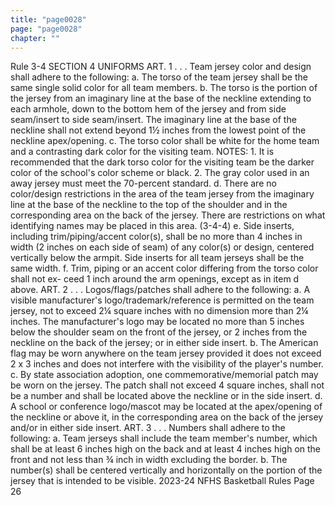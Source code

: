 ```yaml
---
title: "page0028"
page: "page0028"
chapter: ""
---
```


Rule 3-4 SECTION 4 UNIFORMS ART. 1 . . . Team jersey color and design shall adhere to the following: a. The torso of the team jersey shall be the same single solid color for all team members. b. The torso is the portion of the jersey from an imaginary line at the base of the neckline extending to each armhole, down to the bottom hem of the jersey and from side seam/insert to side seam/insert. The imaginary line at the base of the neckline shall not extend beyond 1½ inches from the lowest point of the neckline apex/opening. c. The torso color shall be white for the home team and a contrasting dark color for the visiting team. NOTES: 1. It is recommended that the dark torso color for the visiting team be the darker color of the school's color scheme or black. 2. The gray color used in an away jersey must meet the 70-percent standard. d. There are no color/design restrictions in the area of the team jersey from the imaginary line at the base of the neckline to the top of the shoulder and in the corresponding area on the back of the jersey. There are restrictions on what identifying names may be placed in this area. (3-4-4) e. Side inserts, including trim/piping/accent color(s), shall be no more than 4 inches in width (2 inches on each side of seam) of any color(s) or design, centered vertically below the armpit. Side inserts for all team jerseys shall be the same width. f. Trim, piping or an accent color differing from the torso color shall not ex- ceed 1 inch around the arm openings, except as in item d above. ART. 2 . . . Logos/flags/patches shall adhere to the following: a. A visible manufacturer's logo/trademark/reference is permitted on the team jersey, not to exceed 2¼ square inches with no dimension more than 2¼ inches. The manufacturer's logo may be located no more than 5 inches below the shoulder seam on the front of the jersey, or 2 inches from the neckline on the back of the jersey; or in either side insert. b. The American flag may be worn anywhere on the team jersey provided it does not exceed 2 x 3 inches and does not interfere with the visibility of the player's number. c. By state association adoption, one commemorative/memorial patch may be worn on the jersey. The patch shall not exceed 4 square inches, shall not be a number and shall be located above the neckline or in the side insert. d. A school or conference logo/mascot may be located at the apex/opening of the neckline or above it, in the corresponding area on the back of the jersey and/or in either side insert. ART. 3 . . . Numbers shall adhere to the following: a. Team jerseys shall include the team member's number, which shall be at least 6 inches high on the back and at least 4 inches high on the front and not less than ¾ inch in width excluding the border. b. The number(s) shall be centered vertically and horizontally on the portion of the jersey that is intended to be visible. 2023-24 NFHS Basketball Rules Page 26
